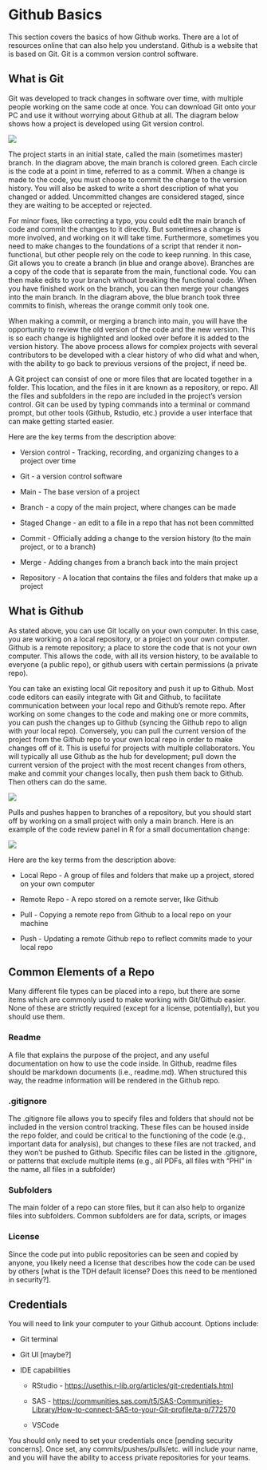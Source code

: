 # Github Basics

This section covers the basics of how Github works. There are a lot of resources online that can also help you understand. Github is a website that is based on Git. Git is a common version control software.

## What is Git

Git was developed to track changes in software over time, with multiple people working on the same code at once. You can download Git onto your PC and use it without worrying about Github at all. The diagram below shows how a project is developed using Git version control.

![](https://www.nobledesktop.com/image/blog/git-branches-merge.png)

The project starts in an initial state, called the main (sometimes master) branch. In the diagram above, the main branch is colored green. Each circle is the code at a point in time, referred to as a commit. When a change is made to the code, you must choose to commit the change to the version history. You will also be asked to write a short description of what you changed or added. Uncommitted changes are considered staged, since they are waiting to be accepted or rejected.

For minor fixes, like correcting a typo, you could edit the main branch of code and commit the changes to it directly. But sometimes a change is more involved, and working on it will take time. Furthermore, sometimes you need to make changes to the foundations of a script that render it non-functional, but other people rely on the code to keep running. In this case, Git allows you to create a branch (in blue and orange above). Branches are a copy of the code that is separate from the main, functional code. You can then make edits to your branch without breaking the functional code. When you have finished work on the branch, you can then merge your changes into the main branch. In the diagram above, the blue branch took three commits to finish, whereas the orange commit only took one.

When making a commit, or merging a branch into main, you will have the opportunity to review the old version of the code and the new version. This is so each change is highlighted and looked over before it is added to the version history. The above process allows for complex projects with several contributors to be developed with a clear history of who did what and when, with the ability to go back to previous versions of the project, if need be.

A Git project can consist of one or more files that are located together in a folder. This location, and the files in it are known as a repository, or repo. All the files and subfolders in the repo are included in the project's version control. Git can be used by typing commands into a terminal or command prompt, but other tools (Github, Rstudio, etc.) provide a user interface that can make getting started easier.

Here are the key terms from the description above:

-   Version control - Tracking, recording, and organizing changes to a project over time

-   Git - a version control software

-   Main - The base version of a project

-   Branch - a copy of the main project, where changes can be made

-   Staged Change - an edit to a file in a repo that has not been committed

-   Commit - Officially adding a change to the version history (to the main project, or to a branch)

-   Merge - Adding changes from a branch back into the main project

-   Repository - A location that contains the files and folders that make up a project

## What is Github

As stated above, you can use Git locally on your own computer. In this case, you are working on a local repository, or a project on your own computer. Github is a remote repository; a place to store the code that is not your own computer. This allows the code, with all its version history, to be available to everyone (a public repo), or github users with certain permissions (a private repo).

You can take an existing local Git repository and push it up to Github. Most code editors can easily integrate with Git and Github, to facilitate communication between your local repo and Github's remote repo. After working on some changes to the code and making one or more commits, you can push the changes up to Github (syncing the Github repo to align with your local repo). Conversely, you can pull the current version of the project from the Github repo to your own local repo in order to make changes off of it. This is useful for projects with multiple collaborators. You will typically all use Github as the hub for development; pull down the current version of the project with the most recent changes from others, make and commit your changes locally, then push them back to Github. Then others can do the same.

![](local_remote_repo.webp)

Pulls and pushes happen to branches of a repository, but you should start off by working on a small project with only a main branch. Here is an example of the code review panel in R for a small documentation change:

![](images/commit_review_R.png)

Here are the key terms from the description above:

-   Local Repo - A group of files and folders that make up a project, stored on your own computer

-   Remote Repo - A repo stored on a remote server, like Github

-   Pull - Copying a remote repo from Github to a local repo on your machine

-   Push - Updating a remote Github repo to reflect commits made to your local repo

## Common Elements of a Repo

Many different file types can be placed into a repo, but there are some items which are commonly used to make working with Git/Github easier. None of these are strictly required (except for a license, potentially), but you should use them.

### Readme

A file that explains the purpose of the project, and any useful documentation on how to use the code inside. In Github, readme files should be markdown documents (i.e., readme.md). When structured this way, the readme information will be rendered in the Github repo.

### .gitignore

The .gitignore file allows you to specify files and folders that should not be included in the version control tracking. These files can be housed inside the repo folder, and could be critical to the functioning of the code (e.g., important data for analysis), but changes to these files are not tracked, and they won't be pushed to Github. Specific files can be listed in the .gitignore, or patterns that exclude multiple items (e.g., all PDFs, all files with "PHI" in the name, all files in a subfolder)

### Subfolders

The main folder of a repo can store files, but it can also help to organize files into subfolders. Common subfolders are for data, scripts, or images

### License

Since the code put into public repositories can be seen and copied by anyone, you likely need a license that describes how the code can be used by others \[what is the TDH default license? Does this need to be mentioned in security?\].

## Credentials

You will need to link your computer to your Github account. Options include:

-   Git terminal

-   Git UI \[maybe?\]

-   IDE capabilities

    -   RStudio - <https://usethis.r-lib.org/articles/git-credentials.html>

    -   SAS - <https://communities.sas.com/t5/SAS-Communities-Library/How-to-connect-SAS-to-your-Git-profile/ta-p/772570>

    -   VSCode

You should only need to set your credentials once \[pending security concerns\]. Once set, any commits/pushes/pulls/etc. will include your name, and you will have the ability to access private repositories for your teams.
